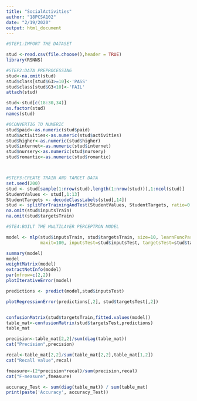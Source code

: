 ---
title: "SocialActivities"
author: "18PCSA102"
date: "2/19/2020"
output: html_document
---

```{r}
#STEP1:IMPORT THE DATASET

stud <-read.csv(file.choose(),header = TRUE)
library(RSNNS)

#STEP2:DATA PREPROCESSING
stud<-na.omit(stud)
stud$class[stud$G3>=10]<-'PASS'
stud$class[stud$G3<10]<-'FAIL'
attach(stud)

stud<-stud[c(18:30,34)]
as.factor(stud)
names(stud)

#0CONVERTIG TO NUMERIC
stud$paid<-as.numeric(stud$paid)
stud$activities<-as.numeric(stud$activities)
stud$higher<-as.numeric(stud$higher)
stud$internet<-as.numeric(stud$internet)
stud$nursery<-as.numeric(stud$nursery)
stud$romantic<-as.numeric(stud$romantic)



#STEP3:CREATE TRAIN AND TARGET DATA
set.seed(200)
stud <- stud[sample(1:nrow(stud),length(1:nrow(stud))),1:ncol(stud)]
StudentValues <- stud[,1:13]
StudentTargets <- decodeClassLabels(stud[,14])
stud <- splitForTrainingAndTest(StudentValues, StudentTargets, ratio=0.20)
na.omit(stud$inputsTrain)
na.omit(stud$targetsTrain)

#STE4:BUILT THE MULTILAYER PERCEPTRON MODEL

model <- mlp(stud$inputsTrain, stud$targetsTrain, size=10, learnFuncParams=c(0.1), 
             maxit=100, inputsTest=stud$inputsTest, targetsTest=stud$targetsTest)

summary(model)
model
weightMatrix(model)
extractNetInfo(model)
par(mfrow=c(2,2))
plotIterativeError(model)

predictions <- predict(model,stud$inputsTest)

plotRegressionError(predictions[,2], stud$targetsTest[,2])


confusionMatrix(stud$targetsTrain,fitted.values(model))
table_mat<-confusionMatrix(stud$targetsTest,predictions)
table_mat

precision<-table_mat[2,2]/sum(diag(table_mat))
cat("Precision",precision)

recal<-table_mat[2,2]/sum(table_mat[2,2],table_mat[1,2])
cat("Recall value",recal)

fmeasure<-(2*precision*recal)/sum(precision,recal)
cat("F-measure",fmeasure)

accuracy_Test <- sum(diag(table_mat)) / sum(table_mat)
print(paste('Accuracy', accuracy_Test))


```

